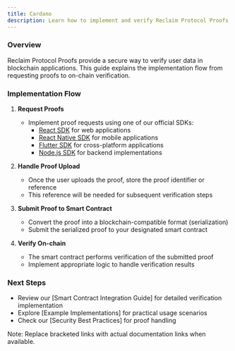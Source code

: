 ```yaml
---
title: Cardano
description: Learn how to implement and verify Reclaim Protocol Proofs in your blockchain applications.
---
```


### Overview
Reclaim Protocol Proofs provide a secure way to verify user data in blockchain applications. This guide explains the implementation flow from requesting proofs to on-chain verification.

### Implementation Flow

1. **Request Proofs**
   - Implement proof requests using one of our official SDKs:
     - [React SDK](/js/frontend-example) for web applications
     - [React Native SDK](/react-native) for mobile applications
     - [Flutter SDK](/flutter) for cross-platform applications
     - [Node.js SDK](/js/backend-example) for backend implementations

2. **Handle Proof Upload**
   - Once the user uploads the proof, store the proof identifier or reference
   - This reference will be needed for subsequent verification steps

3. **Submit Proof to Smart Contract**
   - Convert the proof into a blockchain-compatible format (serialization)
   - Submit the serialized proof to your designated smart contract

4. **Verify On-chain**
   - The smart contract performs verification of the submitted proof
   - Implement appropriate logic to handle verification results

### Next Steps
- Review our [Smart Contract Integration Guide] for detailed verification implementation
- Explore [Example Implementations] for practical usage scenarios
- Check our [Security Best Practices] for proof handling

Note: Replace bracketed links with actual documentation links when available.
